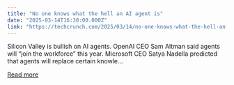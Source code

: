 ```yaml
---
title: "No one knows what the hell an AI agent is"
date: "2025-03-14T16:30:00.000Z"
link: "https://techcrunch.com/2025/03/14/no-one-knows-what-the-hell-an-ai-agent-is/"
---
```


Silicon Valley is bullish on AI agents. OpenAI CEO Sam Altman said agents will &#8220;join the workforce&#8221; this year. Microsoft CEO Satya Nadella predicted that agents will replace certain knowle...

[Read more](https://techcrunch.com/2025/03/14/no-one-knows-what-the-hell-an-ai-agent-is/)
